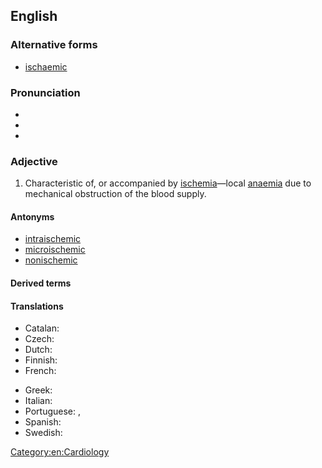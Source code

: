 ==English==

===Alternative forms===
* {{qualifier|UK}} [[ischaemic]]
{{PIE root|en|seǵʰ}}
===Pronunciation===
* {{IPA|en|/ɪˈskiːmɪk/}}
* {{rhymes|en|iːmɪk}}
* {{hyphenation|en|is|che|mic}}

===Adjective===
{{en-adj}}

# {{lb|en|pathology}} Characteristic of, or accompanied by [[ischemia]]—local [[anaemia]] due to mechanical obstruction of the blood supply.

====Antonyms====
* [[intraischemic]]
* [[microischemic]]
* [[nonischemic]]

====Derived terms====
{{der4|en|extraischemic|ischemic cascade|ischemic colitis|ischemic hypoxia|[[transient ischemic attack]] (TIA)}}

====Translations====
{{trans-top|characteristic of, or accompanied by ischemia}}
* Catalan: {{t|ca|isquèmic}}
* Czech: {{t|cs|ischemický|m}}
* Dutch: {{t|nl|ischemische}}
* Finnish: {{t+|fi|iskeeminen}}
* French: {{t+|fr|ischémique}}
{{trans-mid}}
* Greek: {{t+|el|ισχαιμικός}}
* Italian: {{t+|it|ischemico}}
* Portuguese: {{t|pt|isquêmico}} {{qualifier|Brazil}}, {{t|pt|isquémico}} {{qualifier|Portugal}}
* Spanish: {{t+|es|isquémico}}
* Swedish: {{t|sv|ischemisk}}
{{trans-bottom}}

[[Category:en:Cardiology]]
